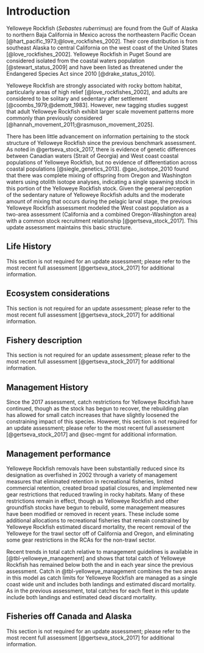 # Introduction

Yelloweye Rockfish (*Sebastes ruberrimus*) are found from the Gulf of Alaska to northern Baja California in Mexico across the northeastern Pacific Ocean [@hart_pacific_1973;@love_rockfishes_2002]. Their core distribution is from southeast Alaska to central California on the west coast of the United States [@love_rockfishes_2002]. Yelloweye Rockfish in Puget Sound are considered isolated from the coastal waters population [@stewart_status_2009] and have been listed as threatened under the Endangered Species Act since 2010 [@drake_status_2010]. 

Yelloweye Rockfish are strongly associated with rocky bottom habitat, particularly areas of high relief [@love_rockfishes_2002], and adults are considered to be solitary and sedentary after settlement [@coombs_1979;@demott_1983]. However, new tagging studies suggest that adult Yelloweye Rockfish exhibit larger scale movement patterns more commonly than previously considered [@hannah_movement_2011;@rasmuson_movement_2025]. 

There has been little advancement on information pertaining to the stock structure of Yelloweye Rockfish since the previous benchmark assessment. As noted in @gertseva_stock_2017, there is evidence of genetic differences between Canadian waters (Strait of Georgia) and West coast coastal populations of Yelloweye Rockfish, but no evidence of differentiation across coastal populations [@siegle_genetics_2013]. @gao_isotope_2010 found that there was complete mixing of offspring from Oregon and Washington waters using otolith isotope analyses, indicating a single spawning stock in this portion of the Yelloweye Rockfish stock. Given the general perception of the sedentary nature of Yelloweye Rockfish adults and the moderate amount of mixing that occurs during the pelagic larval stage, the previous Yelloweye Rockfish assessment modeled the West coast population as a two-area assessment (California and a combined Oregon-Washington area) with a common stock recruitment relationship [@gertseva_stock_2017]. This update assessment maintains this basic structure.  

<!-- Scientific name, distribution, the basis for the choice of stock structure, including regional differences in life history or other biological characteristics that should form the basis of management units.  -->

## Life History

This section is not required for an update assessment; please refer to the most recent full assessment [@gertseva_stock_2017] for additional information.

## Ecosystem considerations

This section is not required for an update assessment; please refer to the most recent full assessment [@gertseva_stock_2017] for additional information.

## Fishery description

 This section is not required for an update assessment; please refer to the most recent full assessment [@gertseva_stock_2017] for additional information.

## Management History

Since the 2017 assessment, catch restrictions for Yelloweye Rockfish have continued, though as the stock has begun to recover, the rebuilding plan has allowed for small catch increases that have slightly loosened the constraining impact of this species. However, this section is not required for an update assessment; please refer to the most recent full assessment [@gertseva_stock_2017] and @sec-mgmt for additional information.

## Management performance{#sec-mgmt}

Yelloweye Rockfish removals have been substantially reduced since its designation as overfished in 2002 through a variety of management measures that eliminated retention in recreational fisheries, limited commercial retention, created broad spatial closures, and implemented new gear restrictions that reduced trawling in rocky habitats. Many of these restrictions remain in effect, though as Yelloweye Rockfish and other groundfish stocks have begun to rebuild, some management measures have been modified or removed in recent years. These include some additional allocations to recreational fisheries that remain constrained by Yelloweye Rockfish estimated discard mortality, the recent removal of the Yelloweye \gls{rca} for the trawl sector off of California and Oregon, and eliminating some gear restrictions in the RCAs for the non-trawl sector. 

Recent trends in total catch relative to management guidelines is available in [@tbl-yelloweye_management] and shows that total catch of Yelloweye Rockfish has remained below both the \gls{ofl} and \gls{acl} in each year since the previous assessment. Catch in @tbl-yelloweye_management combines the two areas in this model as catch limits for Yelloweye Rockfish are managed as a single coast wide unit and includes both landings and estimated discard mortality. As in the previous assessment, total catches for each fleet in this update include both landings and estimated dead discard mortality. 

<!-- Management performance, including a table or tables comparing Overfishing Limit (OFL), Acceptable Biological Catch (ABC), Annual Catch Limit (ACL), landings, and catch (i.e., landings plus discard) for each area and year. Groundfish assessments that estimate dead discarded catch must include a disclaimer noting that total mortality estimates from the WCGOP and from the stock assessment may differ due to the use of different methods. Investigation into how these methods differ is beyond the scope of a benchmark assessment. The rationale for modeling discard mortality can also be provided. This should be included in all update assessments.  -->

## Fisheries off Canada and Alaska

This section is not required for an update assessment; please refer to the most recent full assessment [@gertseva_stock_2017] for additional information.

